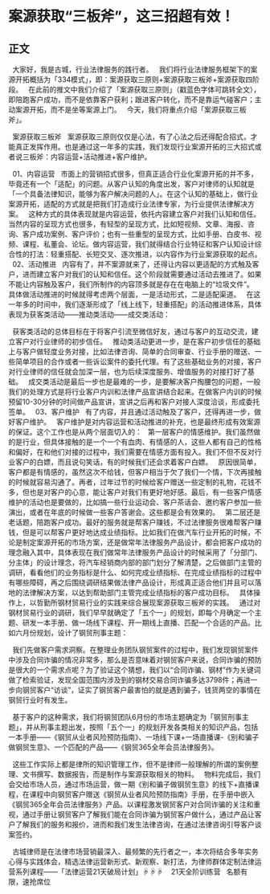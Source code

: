 # 案源获取“三板斧”，这三招超有效！
## 正文

 
大家好，我是古城，行业法律服务的践行者。
 
我们将行业法律服务框架下的案源开拓概括为「334模式」，即：案源获取三原则+案源获取三板斧+案源获取四阶段。
 
在此前的推文中我们介绍了「案源获取三原则」（戳蓝色字体可跳转全文），即陪跑客户成功，而不是依靠客户获利；跟进客户转化，而不是靠运气碰客户；主动案源开拓，而不是坐等案源上门。
 
今天，我们将重点介绍「案源获取三板斧」。
 

 
案源获取三板斧
 
案源获取三原则仅仅是心法，有了心法之后还得配合招式，才能真正发挥作用。也是通过这一年多的实践，我们发现行业案源开拓的三大招式或者说三板斧：内容运营+活动推进+客户维护。


 
01、内容运营
 
市面上的营销招式很多，但真正适合行业化案源开拓的并不多，毕竟还有一个「适配」的问题。从客户认知的角度出发，客户对律师的认知就是「一个具备法律知识，能够为客户解决问题的人」。在这个认知的基础上，做行业案源开拓，适配的方式就是把我们打造成行业法律专家，为行业提供法律解决方案。
 
这种方式的具体表现就是内容运营，依托内容建立客户对我们认知和信任。当然内容的呈现方式也很多，有轻型的呈现方式，比如短视频、文章、海报、咨询、客户成功案例、客户评价；也有一些重型的呈现方式，比如手册、白皮书、视频、课程、私董会、论坛。做内容运营，我们就得结合行业特征和客户认知设计综合性的打法：轻重搭配、长短交叉、逐次推进，以内容作为行业案源获取的起点。
 
02、活动推进
 
内容有了，并不案源就来了，还得让内容以更适配的方式触及客户，进而建立客户对我们的认知和信任。这个阶段就需要通过活动去推进了。如果不能让内容触及客户，我们所制作的内容顶多就是存在在电脑上的“垃圾文件”。
 
具体做活动推进的时候就得考虑两个层面，一是活动形式，二是适配渠道。
 
在这一年多的时间中，我们逐渐形成了「线上线下，轻重搭配」的活动推进体系，具体表现为获客类活动——推动类活动——成交类活动：
 

 
获客类活动的总体目标在于将客户引流至微信好友，通过与客户的互动交流，建立客户对行业律师的初步信任。
 
推动类活动更进一步，是在客户初步信任的基础上与客户做轻度业务对接，比如法律咨询、简单的合同审查、行业手册的赠送、一些简单项目的合作或者一些诉讼案件的委托代理。有了这些基础业务的对接，客户对行业律师的信任就会加深一层，也为后续深度服务、增值服务的对接打好了基础。
 
成交类活动是最后一步也是最难的一步，是要解决客户掏腰包的问题，一般我们的处理方式是将行业客户内训和法律产品宣讲结合起来。在做客户内训的时候预留10-30分钟的时间做产品宣讲，宣讲之后再和客户对接人深度洽谈，形成委托签单。
 
03、客户维护
 
有了内容，并且通过活动触及了客户，还得再进一步，做好客户维护。
 
客户维护是对内容运营和活动推进的补充，也是最终形成有效案源的保证。这个工作也是从两个层面切入的：
 
第一层客户的情感维护。我们虽然做的是行业，但具体接触的是一个一个有血肉、有情感的人，这些人都有自己的性格和偏好，在和他们对接的过程中，我们需要在情感方面有投入。我们不但不反对行业客户的白嫖，而且说句笑话，有的时候我们还会求着客户白嫖。
 
原因很简单，客户都是有情感的，虽然这次不给钱，但客户相当于欠了我们一个情，下次再接触的时候就容易沟通了。再者，过年过节的时候给客户赠送一些定制的礼物，花钱不多，但也是对客户的心意，能让客户对我们有更好地好感。最后，有一些客户情感维护的活动也是要做的，比如搞一些行业运动会、客户茶话会、邀约客户参加一些演出，或者在年底的时候做一些客户答谢会。这些都是会有效果的。
 
第二层还是老话题，陪跑客户成功。最好的服务就是帮客户赚钱，不过法律服务很难帮客户赚钱，但是可以帮客户更好地达成业绩指标。比如我们在做汽车行业开拓的时候，不论是制定案源开拓的市场方案，还是做常年法律服务产品设计，都会把客户成功的理念融入其中，具体表现在我们做常年法律服务产品设计的时候采用了「分部门、分主体」的设计理念，将汽车经销商内部的部门划分了解清楚，之后做部门主管的调研，看看他们的业务指标是什么、如何完成业绩指标、在完成业绩指标的过程中有哪些障碍，再之后围绕调研结果做法律产品设计，形成真正适合他们并且可以落地的法律解决方案，以达到帮助部门主管完成业绩指标的客户成功目标。
 
具体操作上，以哲勤所钢材贸易行业的实践来综合展现案源获取三板斧的实践。
 
通过对钢材贸易行业的调研，我们早早就确定了「五个一」的规划，即每个月确定一个主题、研发一本手册、做一场线下课程、开一期线上直播、匹配一个合适的产品。比如六月份规划，设计了钢贸刑事主题：
 

 
我们先做客户需求洞察。在整理业务团队钢贸案件的过程中，我们发现钢贸案件中涉及合同诈骗的情况非常多，那么是否意味着对钢贸客户来说，合同诈骗的预防是很大的一个需求点呢？为了验证这个猜想，我们以“合同诈骗、钢材”作为关键词做了检索验证，发现全国范围内涉及到的钢材交易合同诈骗多达3798件；再进一步向钢贸客户“访谈”，证实了钢贸客户最害怕的就是遇到骗子，钱货两空的事情在钢贸行业时有发生。
 

 
基于客户的这种需求，我们将钢贸团队6月份的市场主题确定为「钢贸刑事主题」，并从刑事主题出发，按照「五个一」的规划开发各类相关的知识产品，包括一本手册——《钢贸从业者风险预防指南》、一场线下课+一场直播课-《别和骗子做钢贸生意》、一个匹配的产品——《钢贸365全年会员法律服务》。
 

 
这些工作实际上都是律所的知识管理工作，但不是律师一般理解的所谓的案例整理、文书撰写、数据报告，而是制作与案源获取相关的物料。
 
物料完成后，我们会交给市场人员，通过市场运营，做一期《别和骗子做钢贸生意》的线下+直播课程，在课程中向钢贸客户赠送《钢贸从业者风险预防指南》手册，在手册中嵌入《钢贸365全年会员法律服务》产品。以课程激发钢贸客户对合同诈骗的关注和重视，通过手册让钢贸客户了解我们能在合同诈骗为钢贸客户做什么，通过产品让客户了解我们的服务和报价，进而和我们发生法律咨询，在通过法律咨询引导客户谈案签约。
 

 
古城律师是在法律市场营销最深入、最频繁的先行者之一，本次将结合多年实务心得与实践体会，精选法律运营新形式、新观察、新打法，为律师群体定制法律运营系列课程——「法律运营21天破局计划」☟☟☟
 
 21天全阶训练营 
 名额有限，速抢席位 
 

